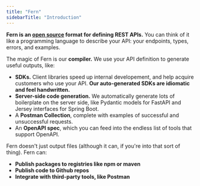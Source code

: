 ```yaml
---
title: "Fern"
sidebarTitle: "Introduction"
---
```


**Fern is an [open source](https://github.com/fern-api/fern) format for defining
REST APIs.** You can think of it like a programming language to describe your
API: your endpoints, types, errors, and examples.

The magic of Fern is our **compiler.** We use your API definition to generate
useful outputs, like:

- **SDKs.** Client libraries speed up internal developement, and help
  acquire customers who use your API. **Our auto-generated SDKs are idiomatic
  and feel handwritten.**
- **Server-side code generation.** We automatically generate lots of boilerplate on the server
  side, like Pydantic models for FastAPI and Jersey interfaces for Spring Boot.
- A **Postman Collection**, complete with examples of successful and unsuccessful requests.
- An **OpenAPI spec**, which you can feed into the endless list of tools that support OpenAPI.

Fern doesn't just output files (although it can, if you're into that sort of thing). Fern can:

- **Publish packages to registries like npm or maven**
- **Publish code to Github repos**
- **Integrate with third-party tools, like Postman**
